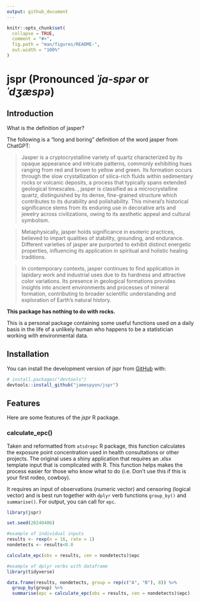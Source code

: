 ```yaml
---
output: github_document
---
```


<!-- README.md is generated from README.Rmd. Please edit that file -->

```r
knitr::opts_chunk$set(
  collapse = TRUE,
  comment = "#>",
  fig.path = "man/figures/README-",
  out.width = "100%"
)
```

# **jspr (Pronounced *ˈja-spər* or *ˈdʒæspə*)**

<!-- badges: start -->
<!-- badges: end -->

## Introduction
What is the definition of jasper?

The following is a "long and boring" definition of the word jasper from ChatGPT:

>Jasper is a cryptocrystalline variety of quartz characterized by its opaque appearance and intricate patterns, commonly exhibiting hues ranging from red and brown to yellow and green. Its formation occurs through the slow crystallization of silica-rich fluids within sedimentary rocks or volcanic deposits, a process that typically spans extended geological timescales. \n\nGeologically, jasper is classified as a microcrystalline quartz, distinguished by its dense, fine-grained structure which contributes to its durability and polishability. This mineral's historical significance stems from its enduring use in decorative arts and jewelry across civilizations, owing to its aesthetic appeal and cultural symbolism.

>Metaphysically, jasper holds significance in esoteric practices, believed to impart qualities of stability, grounding, and endurance. Different varieties of jasper are purported to exhibit distinct energetic properties, influencing its application in spiritual and holistic healing traditions.

>In contemporary contexts, jasper continues to find application in lapidary work and industrial uses due to its hardness and attractive color variations. Its presence in geological formations provides insights into ancient environments and processes of mineral formation, contributing to broader scientific understanding and exploration of Earth's natural history.

**This package has nothing to do with rocks.**

This is a personal package containing some useful functions used on a daily basis in the life of a unlikely human who happens to be a statistician working with environmental data.

## **Installation**

You can install the development version of jspr from [GitHub](https://github.com/) with:

``` r
# install.packages("devtools")
devtools::install_github("jamespyon/jspr")
```

## **Features**

Here are some features of the *jspr* R package.

### calculate_epc()

Taken and reformatted from `atsdrepc` R package, this function calculates the exposure point concentration used in health consultations or other projects. The original uses a shiny application that requires an .xlsx template input that is complicated with R. This function helps makes the process easier for those who know what to do (i.e. Don't use this if this is your first rodeo, cowboy).

It requires an input of observations (numeric vector) and censoring (logical vector) and is best run together with `dplyr` verb functions `group_by()` and `summarise()`. For output, you can call for `epc`.

```r
library(jspr)

set.seed(20240406)

#example of individual inputs
results <- rexp(n = 16, rate = 1)
nondetects <- results<0.8

calculate_epc(obs = results, cen = nondetects)$epc

#example of dplyr verbs with dataframe
library(tidyverse)

data.frame(results, nondetects, group = rep(c("A", "B"), 8)) %>%
  group_by(group) %>%
  summarise(epc = calculate_epc(obs = results, cen = nondetects)$epc)
  

```






